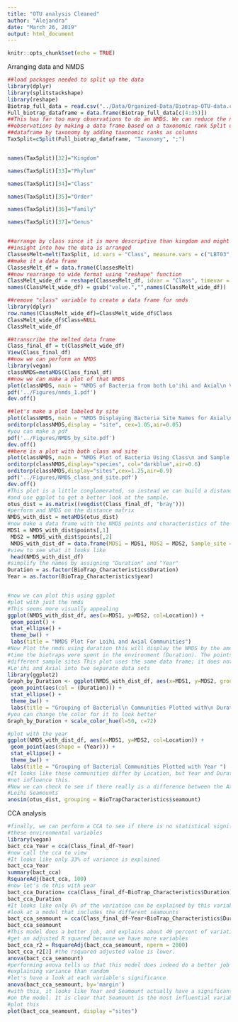 ```yaml
---
title: "OTU analysis Cleaned"
author: "Alejandra"
date: "March 26, 2019"
output: html_document
---
```


```r
knitr::opts_chunk$set(echo = TRUE)
```
Arranging data and NMDS
```r
##load packages needed to split up the data
library(dplyr)
library(splitstackshape)
library(reshape)
Biotrap_full_data = read.csv("../Data/Organized-Data/Biotrap-OTU-data.csv")
Full_biotrap_dataframe = data.frame(Biotrap_full_data[c(4:35)])
##This has far too many observations to do an NMDS. We can reduce the number of
##observations by making a data frame based on a taxonomic rank Split up the
##dataframe by taxonomy by adding taxonomic ranks as columns
TaxSplit=cSplit(Full_biotrap_dataframe, "Taxonomy", ";")


names(TaxSplit)[32]="Kingdom"

names(TaxSplit)[33]="Phylum"

names(TaxSplit)[34]="Class"

names(TaxSplit)[35]="Order"

names(TaxSplit)[36]="Family"

names(TaxSplit)[37]="Genus"


##arrange by class since it is more descriptive than kingdom and might give
##insight into how the data is arranged
ClassesMelt=melt(TaxSplit, id.vars = "Class", measure.vars = c("LBT03","LBT04","LBT05","LBT07","LBT08","LBT09","LBT10","LBT89", "LBT90", "LBT91" ,"LBT92" , "LBT93","LBT94", "LBT96","LBT97","LBT98","LBTL10","LBTL7","LBTL9A","AxBT01" , "AxBT03", "AxBT05", "AxBT08", "AxBT10", "AxBT18", "AxBT36", "AxBT38", "AxBT43", "AxBT44", "AxBT47", "AxBT66")) 
##make it a data frame
ClassesMelt_df = data.frame(ClassesMelt)
##now rearrange to wide format using "reshape" function
ClassMelt_wide_df = reshape(ClassesMelt_df, idvar = "Class", timevar = "variable", direction = "wide")
names(ClassMelt_wide_df) = gsub("value.","",names(ClassMelt_wide_df))

##remove "class" variable to create a data frame for nmds
library(dplyr)
row.names(ClassMelt_wide_df)=ClassMelt_wide_df$Class
ClassMelt_wide_df$Class=NULL
ClassMelt_wide_df

##transcribe the melted data frame
Class_final_df = t(ClassMelt_wide_df) 
View(Class_final_df)
##now we can perform an NMDS
library(vegan)
classNMDS=metaMDS(Class_final_df)
##now we can make a plot of that NMDS
plot(classNMDS, main = "NMDS of Bacteria from both Lo'ihi and Axial\n Vents")
pdf('../Figures/nmds_1.pdf')
dev.off()

##let's make a plot labeled by site
plot(classNMDS, main = "NMDS Displaying Bacteria Site Names for Axial\n and Lo'ihi")
orditorp(classNMDS,display = "site", cex=1.05,air=0.05)
#you can make a pdf
pdf('../Figures/NMDS_by_site.pdf')
dev.off()
##here is a plot with both class and site
plot(classNMDS, main = "NMDS Plot of Bacteria Using Class\n and Sample Site")
orditorp(classNMDS,display="species", col="darkblue",air=0.6)
orditorp(classNMDS,display="sites",cex=1.25,air=0.9)
pdf('../Figures/NMDS_class_and_site.pdf')
dev.off()
#This plot is a little conglomerated, so instead we can build a distance matrix
#and use ggplot to get a better look at the sample.
otus_dist = as.matrix((vegdist(Class_final_df, "bray")))
#perform and NMDS on the distance matrix
NMDS_with_dist = metaMDS(otus_dist)
#now make a data frame with the NMDS points and characteristics of the environment
MDS1 = NMDS_with_dist$points[,1]
 MDS2 = NMDS_with_dist$points[,2]
 NMDS_with_dist_df = data.frame(MDS1 = MDS1, MDS2 = MDS2, Sample_site = BioTrap_Characteristics$group, Location = BioTrap_Characteristics$seamount)#"group" is the sample site name in either Lo'ihi or Axial. 
#view to see what it looks like
 head(NMDS_with_dist_df)
#simplify the names by assigning "Duration" and "Year"
Duration = as.factor(BioTrap_Characteristics$Duration)
Year = as.factor(BioTrap_Characteristics$year)


#now we can plot this using ggplot
#plot with just the nmds
#This seems more visually appealing
ggplot(NMDS_with_dist_df, aes(x=MDS1, y=MDS2, col=Location)) +
 geom_point() +
 stat_ellipse() +
 theme_bw() +
 labs(title = "NMDS Plot For Loihi and Axial Communities")
#Now Plot the nmds using duration this will display the NMDS by the amount of
#time the biotraps were spent in the environment (Duration). The points indicate
#different sample sites This plot uses the same data frame; it does not separate
#Lo'ihi and Axial into two separate data sets
library(ggplot2)
Graph_by_Duration <- ggplot(NMDS_with_dist_df, aes(x=MDS1, y=MDS2, group=Location, col=Location)) +
 geom_point(aes(col = (Duration))) +
 stat_ellipse() +
 theme_bw() +
 labs(title = "Grouping of Bacterial\n Communities Plotted with\n Duration", col= "Duration and Seamount")
#you can change the color for it to look better
Graph_by_Duration + scale_color_hue(l=50, c=72)

#plot with the year
ggplot(NMDS_with_dist_df, aes(x=MDS1, y=MDS2, col=Location)) +
 geom_point(aes(shape = (Year))) +
 stat_ellipse() +
 theme_bw() +
 labs(title = "Grouping of Bacterial Communities Plotted with Year ")
#It looks like these communities differ by Location, but Year and Duration do
#not influence this.
#Now we can check to see if there really is a difference between the Axial and
#Loihi Seamounts
anosim(otus_dist, grouping = BioTrapCharacteristics$seamount) 


```
CCA analysis
```r
#finally, we can perform a CCA to see if there is no statistical significance in
#these environmental variables
library(vegan)
bact_cca_Year = cca(Class_final_df~Year)
#now call the cca to view
#It looks like only 33% of variance is explained
bact_cca_Year
summary(bact_cca)
RsquareAdj(bact_cca, 100)
#now let's do this with year
bact_cca_Duration= cca(Class_final_df~BioTrap_Characteristics$Duration)
bact_cca_Duration
#It looks like only 6% of the variation can be explained by this variable let's
#look at a model that includes the different seamounts
bact_cca_seamount = cca(Class_final_df~Year+BioTrap_Characteristics$Duration+BioTrap_Characteristics$seamount)
bact_cca_seamount
#This model does a better job, and explains about 49 percent of variation let's
#get an adjusted R squared because we have more variables
bact_cca_r2 = RsquareAdj(bact_cca_seamount, nperm = 2000)
bact_cca_r2[2] #the rsquared adjusted value is lower.
anova(bact_cca_seamount)
#performing anova tells us that this model does indeed do a better job of
#explaining variance than random
#let's have a look at each variable's significance
anova(bact_cca_seamount, by='margin')
#with this, it looks like Year and Seamount actually have a significant effect
#on the model. It is clear that Seamount is the most influential variable!
#plot this
plot(bact_cca_seamount, display ="sites")
```





